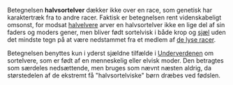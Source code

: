 {{title:Halvsortelver}}
{{author:Laura Holmegaard}}
{{timestamp:2009-11-17T13:51:12Z}}
{{copyright:Halvsortelver}}
Betegnelsen '''halvsortelver''' dækker ikke over en race, som genetisk har karaktertræk fra to andre racer. Faktisk er betegnelsen rent videnskabeligt omsonst, for modsat [[halvelver|halvelvere]] arver en halvsortelver ikke en lige del af sin faders og moders gener, men bliver født sortelvisk i både krop og [[sjæl]] uden det mindste tegn på at være nedstammet fra et medlem af [[de lyse racer]].

Betegnelsen benyttes kun i yderst sjældne tilfælde i [[Underverdenen]] om sortelvere, som er født af en menneskelig eller elvisk moder. Den betragtes som særdeles nedsættende, men bruges som nævnt næsten aldrig, da størstedelen af de ekstremt få "halvsortelviske" børn dræbes ved fødslen.